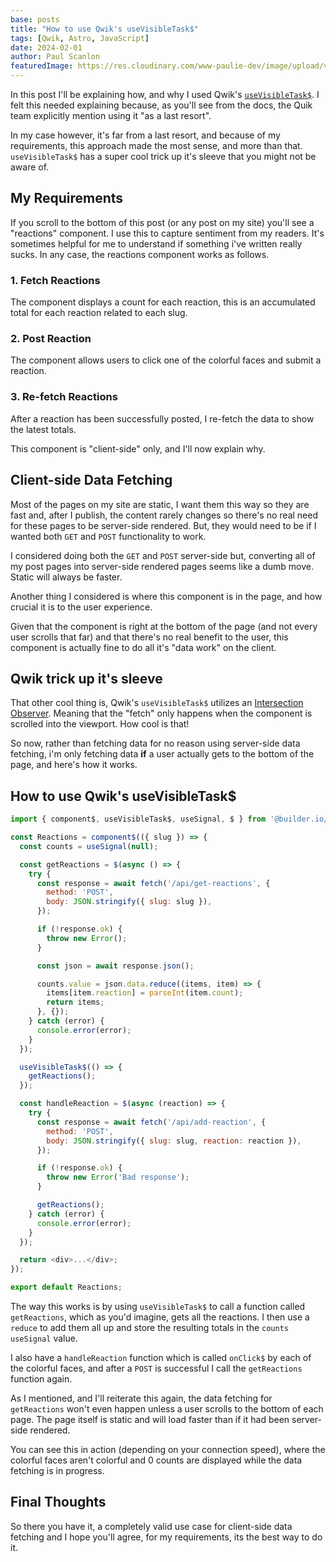 ```yaml
---
base: posts
title: "How to use Qwik's useVisibleTask$"
tags: [Qwik, Astro, JavaScript]
date: 2024-02-01
author: Paul Scanlon
featuredImage: https://res.cloudinary.com/www-paulie-dev/image/upload/v1706832540/paulie.dev/2024/02/qwik-bites-useVisibleTask_czhft9.jpg
---
```


In this post I'll be explaining how, and why I used Qwik's [`useVisibleTask$`](https://qwik.dev/docs/guides/best-practices/#use-usevisibletask-as-a-last-resort). I felt this needed explaining because, as you'll see from the docs, the Quik team explicitly mention using it "as a last resort".

In my case however, it's far from a last resort, and because of my requirements, this approach made the most sense, and more than that. `useVisibleTask$` has a super cool trick up it's sleeve that you might not be aware of.

## My Requirements

If you scroll to the bottom of this post (or any post on my site) you'll see a "reactions" component. I use this to capture sentiment from my readers. It's sometimes helpful for me to understand if something i've written really sucks. In any case, the reactions component works as follows.

<AstroImage
  width='768'
  height='432'
  alt='Screenshot of Reaction component on paulie.dev'
  url='https://res.cloudinary.com/www-paulie-dev/image/upload/v1706833271/paulie.dev/2024/02/1-reaction-component_h3f2ek.jpg'
/>

### 1. Fetch Reactions

The component displays a count for each reaction, this is an accumulated total for each reaction related to each slug.

### 2. Post Reaction

The component allows users to click one of the colorful faces and submit a reaction.

### 3. Re-fetch Reactions

After a reaction has been successfully posted, I re-fetch the data to show the latest totals.

This component is "client-side" only, and I'll now explain why.

## Client-side Data Fetching

Most of the pages on my site are static, I want them this way so they are fast and, after I publish, the content rarely changes so there's no real need for these pages to be server-side rendered. But, they would need to be if I wanted both `GET` and `POST` functionality to work.

I considered doing both the `GET` and `POST` server-side but, converting all of my post pages into server-side rendered pages seems like a dumb move. Static will always be faster.

Another thing I considered is where this component is in the page, and how crucial it is to the user experience.

Given that the component is right at the bottom of the page (and not every user scrolls that far) and that there's no real benefit to the user, this component is actually fine to do all it's "data work" on the client.

## Qwik trick up it's sleeve

That other cool thing is, Qwik's `useVisibleTask$` utilizes an [Intersection Observer](https://developer.mozilla.org/en-US/docs/Web/API/Intersection_Observer_API). Meaning that the "fetch" only happens when the component is scrolled into the viewport. How cool is that!

So now, rather than fetching data for no reason using server-side data fetching, i'm only fetching data **if** a user actually gets to the bottom of the page, and here's how it works.

## How to use Qwik's useVisibleTask$

```javascript
import { component$, useVisibleTask$, useSignal, $ } from '@builder.io/qwik';

const Reactions = component$(({ slug }) => {
  const counts = useSignal(null);

  const getReactions = $(async () => {
    try {
      const response = await fetch('/api/get-reactions', {
        method: 'POST',
        body: JSON.stringify({ slug: slug }),
      });

      if (!response.ok) {
        throw new Error();
      }

      const json = await response.json();

      counts.value = json.data.reduce((items, item) => {
        items[item.reaction] = parseInt(item.count);
        return items;
      }, {});
    } catch (error) {
      console.error(error);
    }
  });

  useVisibleTask$(() => {
    getReactions();
  });

  const handleReaction = $(async (reaction) => {
    try {
      const response = await fetch('/api/add-reaction', {
        method: 'POST',
        body: JSON.stringify({ slug: slug, reaction: reaction }),
      });

      if (!response.ok) {
        throw new Error('Bad response');
      }

      getReactions();
    } catch (error) {
      console.error(error);
    }
  });

  return <div>...</div>;
});

export default Reactions;
```

The way this works is by using `useVisibleTask$` to call a function called `getReactions`, which as you'd imagine, gets all the reactions. I then use a `reduce` to add them all up and store the resulting totals in the `counts` `useSignal` value.

I also have a `handleReaction` function which is called `onClick$` by each of the colorful faces, and after a `POST` is successful I call the `getReactions` function again.

As I mentioned, and I'll reiterate this again, the data fetching for `getReactions` won't even happen unless a user scrolls to the bottom of each page. The page itself is static and will load faster than if it had been server-side rendered.

You can see this in action (depending on your connection speed), where the colorful faces aren't colorful and 0 counts are displayed while the data fetching is in progress.

<AstroImage
  width='768'
  height='432'
  alt='Screenshot of Reaction component loading on paulie.dev'
  url='https://res.cloudinary.com/www-paulie-dev/image/upload/v1706836734/paulie.dev/2024/02/2-reaction-loading_pvigqs.jpg'
/>

## Final Thoughts

So there you have it, a completely valid use case for client-side data fetching and I hope you'll agree, for my requirements, its the best way to do it.
